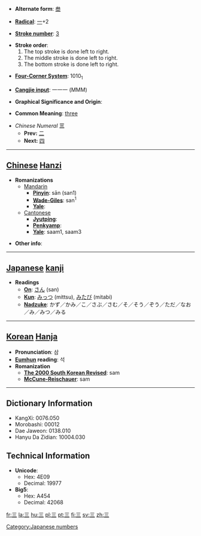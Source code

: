 * '''Alternate form''': [[叁]]

* '''[[Wiktionary:Chinese radical index| Radical]]''': [[Wiktionary:Chinese radical index 一|一]]+2

* '''[[Wiktionary:Chinese total strokes index|Stroke number]]''': [[Wiktionary:Chinese total strokes index 3|3]]

*'''Stroke order''':
*# The top stroke is done left to right.
*# The middle stroke is done left to right.
*# The bottom stroke is done left to right.

* '''[[Wiktionary:Chinese four corner index|Four-Corner System]]''': 1010<sub>1</sub>

* '''[[Wiktionary:Chinese Cangjie index|Cangjie input]]''': 一一一 (MMM)

* '''Graphical Significance and Origin''': 

* '''Common Meaning''': [[three]]

*''Chinese Numeral'' '''三'''
**'''Prev:''' [[二]]
**'''Next:''' [[四]]

----

== [[Chinese]] [[Hanzi]] ==

*'''Romanizations'''
**[[Mandarin]]
***'''[[Pinyin]]''': sān (san1)
***'''[[Wade-Giles]]''': san<sup>1</sup>
***'''[[Yale]]''': 
**[[Cantonese]]
***'''[[Jyutping]]''': 
***'''[[Penkyamp]]''': 
***'''[[Yale]]''': saam1, saam3

* '''Other info''': 

----

== [[Japanese]] [[kanji]] ==

*'''Readings'''
**'''[[On]]''': [[さん]] (san)
**'''[[Kun]]''': [[みっつ]] (mittsu), [[みたび]] (mitabi)
** '''[[Nadzuke]]''': かず／かみ／こ／さぶ／さむ／そ／そう／ぞう／ただ／なお／み／みつ／みる
----

== [[Korean]] [[Hanja]] ==

* '''Pronunciation''': 삼
* '''[[Eumhun]] reading''': 석
* '''Romanization'''
** '''[[The 2000 South Korean Revised Romanization|The 2000 South Korean Revised]]''': sam
** '''[[McCune-Reischauer]]''': sam

----

== Dictionary Information ==

* KangXi: 0076.050
* Morobashi: 00012
* Dae Jaweon: 0138.010
* Hanyu Da Zidian: 10004.030

== Technical Information ==

* '''Unicode''':
** Hex: 4E09
** Decimal: 19977
* '''Big5''':
** Hex: A454
** Decimal: 42068

[[Category:Japanese numbers]]

[[fr:三]]
[[la:三]]
[[hu:三]]
[[pl:三]]
[[pt:三]]
[[fi:三]]
[[sv:三]]
[[zh:三]]